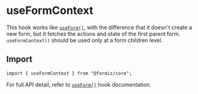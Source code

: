 
# useFormContext

This hook works like [`useForm()`](/core/useForm), with the difference that it doesn't create a new form,
but it fetches the actions and state of the first parent form. `useFormContext()` should be used only at a form children level.

## Import

```tsx
import { useFormContext } from "@formiz/core";
```

For full API detail, refer to [`useForm()`](/core/useForm) hook documentation.
